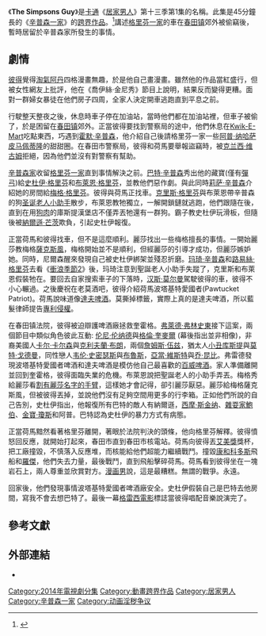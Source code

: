 {{noteTA
|G1=Family Guy
|G2=Simpsons
}}
{{NotChineseTitle|time=2015-12-14T04:48:28+00:00}}
{{Infobox Television episode
| Title        = The Simpsons Guy
| Image        =
| Series       = [[居家男人|居家男人]]
| Caption      =
| Season       = 13
| Episode      = 232
| Airdate      = {{USA}}{{Start date|2014|9|28}}
| Production   =
| Writer       = {{link-en|Patrick Meighan|Patrick Meighan (writer)}}<ref name="EWSimpsonsGuy">{{cite journal |last=Snierson |first=Dan |date=2014-09-12 |title=Best. Crossover. Ever. |journal=''Entertainment Weekly'' |publisher=Time Inc. |accessdate=2014-09-04 }}</ref>
| Director     = [[Peter_Shin|Peter Shin]]
| Guests       =[[汉克·阿扎里亚|汉克·阿扎里亚]]<br/>[[南希·卡特赖特|南希·卡特赖特]]<br/>[[丹·卡斯泰拉内塔|丹·卡斯泰拉内塔]]<br/>[[朱莉·凯夫纳|朱莉·凯夫纳]]<br/>[[亚德利·史密斯|亚德利·史密斯]]<br/>[[H._Jon_Benjamin|H. Jon Benjamin]]<br/>[[Jeff_Bergman|Jeff Bergman]]<br/>[[Julie_Bowen|Julie Bowen]]<br/>[[詹姆斯·伍兹|詹姆斯·伍兹]]
| Episode list =
| Season list  =
| Prev         =[[Chap_Stewie|Chap Stewie]]（史杜伊這傢伙）
| Next         =[[The_Book_of_Joe|The Book of Joe]]（喬的書）
}}
《'''The Simpsons Guy'''》是[[卡通|卡通]]《[[居家男人|居家男人]]》第十三季第1集的名稱。此集是45分鐘長的《[[辛普森一家|辛普森一家]]》的[[跨界作品|跨界作品]]。<ref>{{cite web |last=Coleman |first=Miriam |url=http://www.rollingstone.com/tv/videos/take-an-early-peek-at-the-simpsons-family-guy-crossover-episode-20140727 |title=Take an Early Peek at the 'Simpsons'-'Family Guy' Crossover Episode |publisher=Rolling Stone |date=2014-07-27 |accessdate=2014-08-20 |archive-date=2014-08-17 |archive-url=https://web.archive.org/web/20140817075905/http://www.rollingstone.com/tv/videos/take-an-early-peek-at-the-simpsons-family-guy-crossover-episode-20140727 |dead-url=no }}</ref>講述[[格里芬家庭|格里芬一家]]的車在[[春田镇_(辛普森一家)|春田镇]]郊外被偷竊後，暫時居留於辛普森家所發生的事情。

==劇情==
[[彼得·格里芬|彼得]]覺得[[淘氣阿丹|淘氣阿丹]]四格漫畫無趣，於是他自己畫漫畫。雖然他的作品當紅盛行，但被女性網友上批評，他在《喬伊絲·金尼秀》節目上說明，結果反而變得更糟。面對一群婦女暴徒在他們房子四周，全家人決定開車逃跑直到平息之前。

行駛整天整夜之後，休息時車子停在加油站，當時他們都在加油站裡，但車子被偷了，於是困留在[[春田镇_(辛普森一家)|春田镇]]郊外。正當彼得要找到警察局的途中，他們休息在[[Kwik-E-Mart|Kwik-E-Mart]]吃點東西，巧遇到[[霍默·辛普森|霍默·辛普森]]，他介紹自己後請格里芬一家一些[[阿普·纳哈萨皮马佩蒂隆|阿普·纳哈萨皮马佩蒂隆]]的甜甜圈。在春田市警察局，彼得和荷馬要舉報盜竊時，被[[克兰西·维古姆|克兰西·维古姆]]拒絕，因為他們並沒有對警察有幫助。

[[辛普森家族|辛普森家]]收留[[格里芬一家|格里芬一家]]直到事情解決之前。[[巴特·辛普森|巴特·辛普森]]秀出他的藏寶(僅有[[彈弓|彈弓]])給[[史杜伊·格里芬|史杜伊·格里芬]]和[[布萊恩·格里芬|布萊恩·格里芬]]，並教他們惡作劇。與此同時[[莉萨·辛普森|莉萨·辛普森]]介紹她的房間給[[梅格·格里芬|梅格·格里芬]]。彼得與荷馬正找車。[[克里斯·格里芬|克里斯·格里芬]]與布萊恩帶辛普森的狗[[圣诞老人小助手|圣诞老人小助手]]散步，布萊恩教牠獨立，一解開鎖鏈就逃跑，他們跟隨在後，直到在用[[狗肉|狗肉]]的庫斯提漢堡店不僅弄丟牠還有一群狗。霸子教史杜伊玩滑板，但隨後被[[納爾遜·芒茨|納爾遜·芒茨]]欺負，引起史杜伊報復。

正當荷馬和彼得找車，但不是這麼順利。麗莎找出一些梅格擅長的事情。一開始麗莎教梅格[[薩克斯風|薩克斯風]]，梅格開始並不是順利，但經麗莎的引導才成功，但麗莎嫉妒她。同時，尼爾森醒來發現自己被史杜伊綁架並殘忍折磨。[[玛琦·辛普森|玛琦·辛普森]]和[[路易絲·格里芬|路易絲·格里芬]]去看《[[衝浪季節|衝浪季節2]]》後，玛琦注意到聖誕老人小助手失蹤了，克里斯和布萊恩假裝牠在。要回去自家搜索車子的下落時，[[汉斯·莫尔曼|汉斯·莫尔曼]]駕駛彼得的車，彼得不小心輾過。之後慶祝在老莫酒吧，彼得介紹荷馬波塔基特愛國者(Pawtucket Patriot)。荷馬說味道像[[達夫啤酒|達夫啤酒]]。莫撕掉標籤，實際上真的是達夫啤酒，所以藍髮律師提告[[專利侵權|專利侵權]]。

在春田镇法院，彼得被迫辯護啤酒廠拯救奎霍格。[[弗萊德·弗林史東|弗萊德·弗林史東]]接下這案，兩個節目中類似角色彼此互動: [[伦尼·伦纳德|伦尼·伦纳德]]與[[格倫·奎麥爾|格倫·奎麥爾]] (幕後指出並非相像)，非裔美國人[[卡尔·卡尔森|卡尔·卡尔森]]與[[克利夫蘭·布朗|克利夫蘭·布朗]]，兩個[[詹姆斯·伍兹|詹姆斯·伍兹]]，猶太人[[小丑库斯提|小丑库斯提]]與[[居家男人角色列表#莫特·戈德曼|莫特·戈德曼]]，同性戀人[[韦伦·史密瑟斯|韦伦·史密瑟斯]]與[[居家男人角色列表#布魯斯|布魯斯]]，[[亞當·維斯特|亞當·維斯特]]與[[乔·昆比|乔·昆比]]。弗雷德發現波塔基特愛國者啤酒和達夫啤酒是模仿他自己最喜歡的[[百威啤酒|百威啤酒]]。家人準備離開並回到奎霍格，彼得面臨失業的危機。布萊恩說把聖誕老人的小助手弄丟。梅格秀給麗莎看[[自殘|割有麗莎名字的手臂]]，這樣她才會記得，卻引麗莎厭惡。麗莎給梅格薩克斯風，但被彼得丟掉，並說他們沒有足夠空間用更多的行李箱。正如他們所說的自己告別，史杜伊指出，他報復所有巴特的敵人有納爾遜，[[西摩·斯金纳|西摩·斯金纳]]、[[雜耍家鮑伯|雜耍家鮑伯]]、[[金寶·瓊斯|金寶·瓊斯]]和阿普。巴特認為史杜伊的暴力方式有病態。

正當荷馬黯然看著格里芬離開，著眼於法院判決的頭條，他向格里芬解釋。彼得憤怒回反應，就開始打起來，春田市直到春田市核電站。荷馬向彼得丟[[黃金時段艾美獎|艾美獎]]獎杯，把工廠撞毀，不慎落入反應堆，而核能給他們超能力繼續戰鬥。撞毀[[康和科多斯|康和科多斯]]飛船和[[羅傑|羅傑]]，他們失去力量，最後戰鬥，直到飛船擊碎荷馬。荷馬看到彼得坐在一塊岩石上，兩人尊重並欣賞對方。[[漫画男|漫画男]]說，這是最糟糕。無謂的戰爭。永遠。

回家後，他們發現事情波塔基特愛國者啤酒廠安全。史杜伊假裝自己是巴特去他房間，寫我不會去想巴特了。最後一幕[[格雷西電影|格雷西電影]]標誌當彼得唱配音樂說演完了。

==參考文獻==
{{reflist|2}}

==外部連結==
*{{imdb episode|3065100}}

{{DEFAULTSORT:Simpsons Guy, The}}
[[Category:2014年電視劇分集|Category:2014年電視劇分集]]
[[Category:動畫跨界作品|Category:動畫跨界作品]]
[[Category:居家男人|Category:居家男人]]
[[Category:辛普森一家|Category:辛普森一家]]
[[Category:动画淫秽争议|Category:动画淫秽争议]]